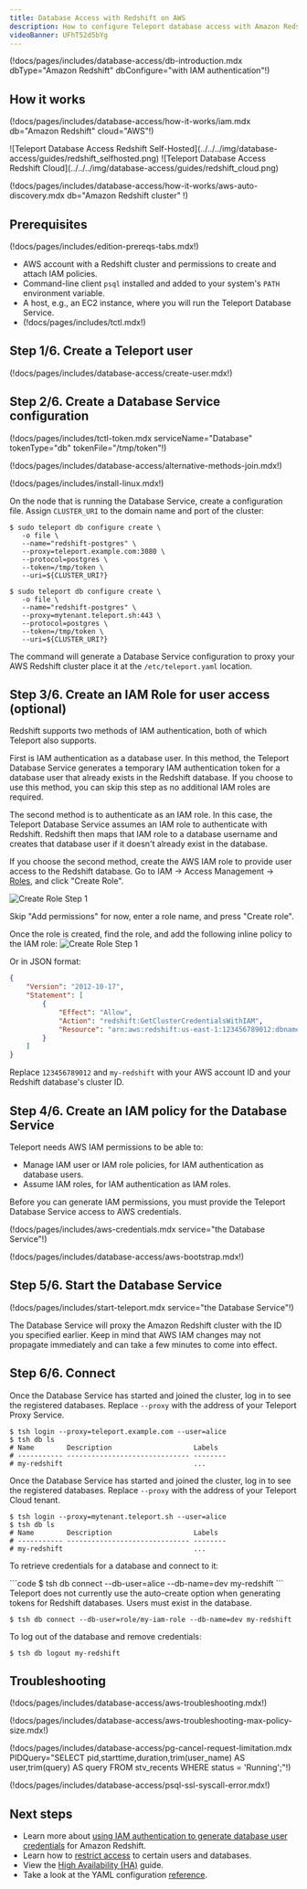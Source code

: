 ```yaml
---
title: Database Access with Redshift on AWS
description: How to configure Teleport database access with Amazon Redshift PostgreSQL.
videoBanner: UFhT52d5bYg
---
```


(!docs/pages/includes/database-access/db-introduction.mdx dbType="Amazon Redshift" dbConfigure="with IAM authentication"!)

## How it works

(!docs/pages/includes/database-access/how-it-works/iam.mdx db="Amazon Redshift" cloud="AWS"!)

<Tabs>
<TabItem scope={["oss", "enterprise"]} label="Self-Hosted">
![Teleport Database Access Redshift Self-Hosted](../../../img/database-access/guides/redshift_selfhosted.png)
</TabItem>
<TabItem scope={["cloud"]} label="Teleport Enterprise Cloud">
![Teleport Database Access Redshift Cloud](../../../img/database-access/guides/redshift_cloud.png)
</TabItem>

</Tabs>

(!docs/pages/includes/database-access/how-it-works/aws-auto-discovery.mdx db="Amazon Redshift cluster" !)

## Prerequisites

(!docs/pages/includes/edition-prereqs-tabs.mdx!)

- AWS account with a Redshift cluster and permissions to create and attach IAM
  policies.
- Command-line client `psql` installed and added to your system's `PATH` environment variable.
- A host, e.g., an EC2 instance, where you will run the Teleport Database
  Service.
- (!docs/pages/includes/tctl.mdx!)

## Step 1/6. Create a Teleport user

(!docs/pages/includes/database-access/create-user.mdx!)

## Step 2/6. Create a Database Service configuration

(!docs/pages/includes/tctl-token.mdx serviceName="Database" tokenType="db" tokenFile="/tmp/token"!)

(!docs/pages/includes/database-access/alternative-methods-join.mdx!)

(!docs/pages/includes/install-linux.mdx!)

On the node that is running the Database Service, create a configuration file.
Assign `CLUSTER_URI` to the domain name and port of the cluster:

<Tabs>
<TabItem scope={["oss", "enterprise"]} label="Self-Hosted">

```code
$ sudo teleport db configure create \
   -o file \
   --name="redshift-postgres" \
   --proxy=teleport.example.com:3080 \
   --protocol=postgres \
   --token=/tmp/token \
   --uri=${CLUSTER_URI?}
```

</TabItem>
<TabItem scope={["cloud"]} label="Teleport Enterprise Cloud">

```code
$ sudo teleport db configure create \
   -o file \
   --name="redshift-postgres" \
   --proxy=mytenant.teleport.sh:443 \
   --protocol=postgres \
   --token=/tmp/token \
   --uri=${CLUSTER_URI?}
```

</TabItem>

</Tabs>

The command will generate a Database Service configuration to proxy your AWS
Redshift cluster place it at the `/etc/teleport.yaml` location.

## Step 3/6. Create an IAM Role for user access (optional) 

Redshift supports two methods of IAM authentication, both of which Teleport
also supports.

First is IAM authentication as a database user. In this method, the Teleport
Database Service generates a temporary IAM authentication token for a database
user that already exists in the Redshift database. If you choose to use this
method, you can skip this step as no additional IAM roles are required.

The second method is to authenticate as an IAM role. In this case, the Teleport
Database Service assumes an IAM role to authenticate with Redshift. Redshift
then maps that IAM role to a database username and creates that database user
if it doesn't already exist in the database.

If you choose the second method, create the AWS IAM role to provide user access
to the Redshift database. Go to IAM -> Access Management ->
[Roles](https://console.aws.amazon.com/iamv2/home#/roles), and click "Create Role".

![Create Role Step 1](../../../img/database-access/guides/keyspaces/create-role-step1.png)

Skip "Add permissions" for now, enter a role name, and press "Create role".

Once the role is created, find the role, and add the following inline policy to
the IAM role:
![Create Role Step 1](../../../img/database-access/guides/create-redshift-iam-role-policy.png)

Or in JSON format:
```json
{
	"Version": "2012-10-17",
	"Statement": [
		{
			"Effect": "Allow",
			"Action": "redshift:GetClusterCredentialsWithIAM",
			"Resource": "arn:aws:redshift:us-east-1:123456789012:dbname:my-redshift/*"
		}
	]
}
```

Replace `123456789012` and `my-redshift` with your AWS account ID and your
Redshift database's cluster ID. 

## Step 4/6. Create an IAM policy for the Database Service

Teleport needs AWS IAM permissions to be able to:
- Manage IAM user or IAM role policies, for IAM authentication as database users.
- Assume IAM roles, for IAM authentication as IAM roles.

Before you can generate IAM permissions, you must provide the Teleport Database
Service access to AWS credentials.

(!docs/pages/includes/aws-credentials.mdx service="the Database Service"!)

(!docs/pages/includes/database-access/aws-bootstrap.mdx!)

## Step 5/6. Start the Database Service

(!docs/pages/includes/start-teleport.mdx service="the Database Service"!)

The Database Service will proxy the Amazon Redshift cluster with the ID you
specified earlier. Keep in mind that AWS IAM changes may not propagate
immediately and can take a few minutes to come into effect.

## Step 6/6. Connect

<Tabs>
<TabItem scope={["oss", "enterprise"]} label="Self-Hosted">

Once the Database Service has started and joined the cluster, log in to see the
registered databases. Replace `--proxy` with the address of your Teleport Proxy
Service.

```code
$ tsh login --proxy=teleport.example.com --user=alice
$ tsh db ls
# Name        Description                    Labels
# ----------- ------------------------------ --------
# my-redshift                                ...
```

</TabItem>
<TabItem scope={["cloud"]} label="Teleport Enterprise Cloud">

Once the Database Service has started and joined the cluster, log in to see the
registered databases. Replace `--proxy` with the address of your Teleport Cloud
tenant.

```code
$ tsh login --proxy=mytenant.teleport.sh --user=alice
$ tsh db ls
# Name        Description                    Labels
# ----------- ------------------------------ --------
# my-redshift                                ...
```

</TabItem>

</Tabs>

To retrieve credentials for a database and connect to it:

<Tabs>
<TabItem label="Authenticate as database users">
```code
$ tsh db connect --db-user=alice --db-name=dev my-redshift
```

<Admonition type="note" title="Database users must exist">
  Teleport does not currently use the auto-create option when generating
  tokens for Redshift databases. Users must exist in the database.
</Admonition>
</TabItem>

<TabItem label="Authenticate as IAM roles">

```code
$ tsh db connect --db-user=role/my-iam-role --db-name=dev my-redshift
```
</TabItem>
</Tabs>

To log out of the database and remove credentials:

```code
$ tsh db logout my-redshift
```

## Troubleshooting

(!docs/pages/includes/database-access/aws-troubleshooting.mdx!)

(!docs/pages/includes/database-access/aws-troubleshooting-max-policy-size.mdx!)

(!docs/pages/includes/database-access/pg-cancel-request-limitation.mdx PIDQuery="SELECT pid,starttime,duration,trim(user_name) AS user,trim(query) AS query FROM stv_recents WHERE status = 'Running';"!)

(!docs/pages/includes/database-access/psql-ssl-syscall-error.mdx!)

## Next steps

- Learn more about [using IAM authentication to generate database user
  credentials](https://docs.aws.amazon.com/redshift/latest/mgmt/generating-user-credentials.html) for Amazon Redshift.
- Learn how to [restrict access](../rbac.mdx) to certain users and databases.
- View the [High Availability (HA)](../guides/ha.mdx) guide.
- Take a look at the YAML configuration [reference](../reference/configuration.mdx).

